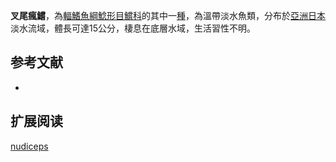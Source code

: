 {{Speciesbox
| name = 叉尾瘋鱨
| image = Tachysurus nudiceps (2007).jpg
| image_width = 250px
| image_caption = 
| status = NE
| status_system = IUCN3.1
| genus = Tachysurus
| species = nudiceps
| authority = [[Sauvage|Sauvage]], 1883
| synonyms = *''Pseudobagrus nudiceps'',Sauvage, 1883
*''Mystus nudiceps'',Sauvage, 1883
}}
'''叉尾瘋鱨'''，為[[輻鰭魚綱|輻鰭魚綱]][[鯰形目|鯰形目]][[鱨科|鱨科]]的其中一[[種|種]]，為溫帶淡水魚類，分布於[[亞洲|亞洲]][[日本|日本]]淡水流域，體長可達15公分，棲息在底層水域，生活習性不明。

==参考文献==
*{{FishBase_species|genus=Tachysurus|species=nudiceps |year=2015|month=4}}

== 扩展阅读 ==
{{refbegin}}
{{wikispecies-inline|Tachysurus nudiceps |叉尾瘋鱨}}
{{refend}}
{{Taxonbar|from=Q5537520}}

[[Category:瘋鱨屬|nudiceps]]